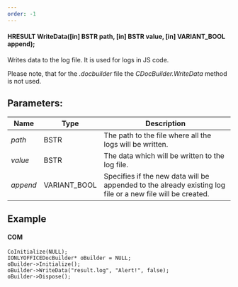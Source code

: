 ```yaml
---
order: -1
---
```

#### HRESULT WriteData(\[in] BSTR path, \[in] BSTR value, \[in] VARIANT\_BOOL append);

Writes data to the log file. It is used for logs in JS code.

Please note, that for the *.docbuilder* file the *CDocBuilder.WriteData* method is not used.

## Parameters:

| Name     | Type          | Description                                                                                                |
| -------- | ------------- | ---------------------------------------------------------------------------------------------------------- |
| *path*   | BSTR          | The path to the file where all the logs will be written.                                                   |
| *value*  | BSTR          | The data which will be written to the log file.                                                            |
| *append* | VARIANT\_BOOL | Specifies if the new data will be appended to the already existing log file or a new file will be created. |

## Example

#### COM

```
CoInitialize(NULL);
IONLYOFFICEDocBuilder* oBuilder = NULL;
oBuilder->Initialize();
oBuilder->WriteData("result.log", "Alert!", false);
oBuilder->Dispose();
```
